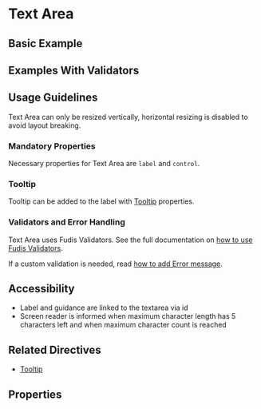 
<Meta title="Components/Form/Text-area" />

# Text Area

## Basic Example

<Canvas of={TextAreaStories.Example}></Canvas>

## Examples With Validators

<Canvas of={TextAreaStories.ExamplesWithValidators}></Canvas>

## Usage Guidelines

Text Area can only be resized vertically, horizontal resizing is disabled to avoid layout breaking.

### Mandatory Properties

Necessary properties for Text Area are `label` and `control`.

### Tooltip

Tooltip can be added to the label with [Tooltip](/docs/directives-tooltip--documentation) properties.

### Validators and Error Handling

Text Area uses Fudis Validators. See the full documentation on [how to use Fudis Validators](/docs/utilities-validators--documentation).

If a custom validation is needed, read [how to add Error message](/docs/components-form-error-message--documentation).

## Accessibility

- Label and guidance are linked to the textarea via id
- Screen reader is informed when maximum character length has 5 characters left and when maximum character count is reached

## Related Directives

- [Tooltip](/docs/directives-tooltip--documentation)

## Properties

<ArgTypes of={TextAreaComponent} />
